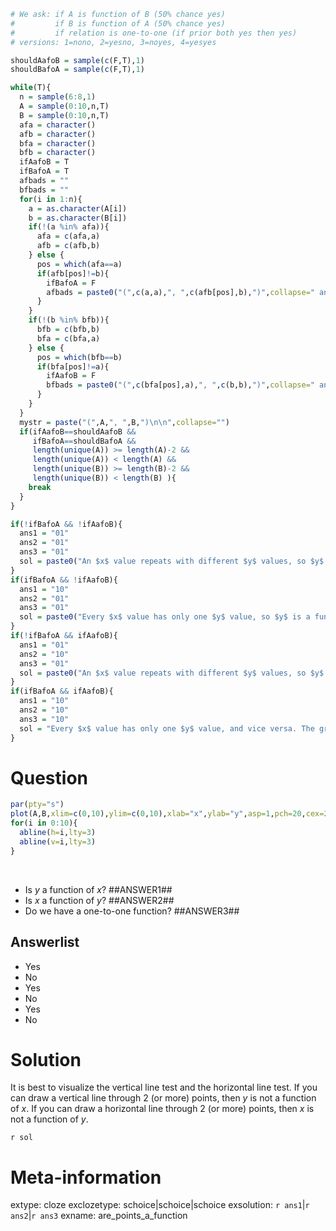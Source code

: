 ```r
# We ask: if A is function of B (50% chance yes)
#         if B is function of A (50% chance yes)
#         if relation is one-to-one (if prior both yes then yes)
# versions: 1=nono, 2=yesno, 3=noyes, 4=yesyes

shouldAafoB = sample(c(F,T),1)
shouldBafoA = sample(c(F,T),1)

while(T){
  n = sample(6:8,1)
  A = sample(0:10,n,T)
  B = sample(0:10,n,T)
  afa = character()
  afb = character()
  bfa = character()
  bfb = character()
  ifAafoB = T
  ifBafoA = T
  afbads = ""
  bfbads = ""
  for(i in 1:n){
    a = as.character(A[i])
    b = as.character(B[i])
    if(!(a %in% afa)){
      afa = c(afa,a)
      afb = c(afb,b)
    } else {
      pos = which(afa==a)
      if(afb[pos]!=b){
        ifBafoA = F
        afbads = paste0("(",c(a,a),", ",c(afb[pos],b),")",collapse=" and ")
      }
    }
    if(!(b %in% bfb)){
      bfb = c(bfb,b)
      bfa = c(bfa,a)
    } else {
      pos = which(bfb==b)
      if(bfa[pos]!=a){
        ifAafoB = F
        bfbads = paste0("(",c(bfa[pos],a),", ",c(b,b),")",collapse=" and ")
      }
    }
  }
  mystr = paste("(",A,", ",B,")\n\n",collapse="")
  if(ifAafoB==shouldAafoB && 
     ifBafoA==shouldBafoA && 
     length(unique(A)) >= length(A)-2 &&
     length(unique(A)) < length(A) && 
     length(unique(B)) >= length(B)-2 && 
     length(unique(B)) < length(B) ){
    break
  }
}

if(!ifBafoA && !ifAafoB){
  ans1 = "01"
  ans2 = "01"
  ans3 = "01"
  sol = paste0("An $x$ value repeats with different $y$ values, so $y$ is not a function of $x$. The graph fails the vertical line test. For example: ",afbads,"\n\n Also, a $y$ value repeates with different $x$ values, so $x$ is not a function of $y$. The graph fails the horizontal line test. For example: ",bfbads,"\n\n We would need both to be function of the other to have a one-to-one function. Neither is, so we don't even have a function in either direction.")
}
if(ifBafoA && !ifAafoB){
  ans1 = "10"
  ans2 = "01"
  ans3 = "01"
  sol = paste0("Every $x$ value has only one $y$ value, so $y$ is a function of $x$. The graph passes the vertical line test. \n\n A $y$ value repeates with different $x$ values, so $x$ is not a function of $y$. The graph fails the horizontal line test. For example: ",bfbads," \n\n Because $x$ is not a function of $y$, these points are inconsistent with a one-to-one function.")
}
if(!ifBafoA && ifAafoB){
  ans1 = "01"
  ans2 = "10"
  ans3 = "01"
  sol = paste0("An $x$ value repeats with different $y$ values, so $y$ is not a function of $x$. The graph fails the vertical-line test. For example: ",afbads,"\n\n Every $y$ value has only one $x$ value, so $x$ is a function of $y$. The graph passes the horizontal line test. \n\n Because $y$ is not a function of $x$, these points are inconsistent with a one-to-one function.")
}
if(ifBafoA && ifAafoB){
  ans1 = "10"
  ans2 = "10"
  ans3 = "10"
  sol = "Every $x$ value has only one $y$ value, and vice versa. The graph passes both the vertical-line and horizontal-line tests. This means $y$ is a function of $x$ and $x$ is a function of $y$, and the points are consistent with a one-to-one function."
}
```

Question
========

```r
par(pty="s")
plot(A,B,xlim=c(0,10),ylim=c(0,10),xlab="x",ylab="y",asp=1,pch=20,cex=2)
for(i in 0:10){
  abline(h=i,lty=3)
  abline(v=i,lty=3)
}
```
\

* Is $y$ a function of $x$? ##ANSWER1##
* Is $x$ a function of $y$? ##ANSWER2##
* Do we have a one-to-one function? ##ANSWER3##

Answerlist
--------

* Yes
* No
* Yes
* No
* Yes
* No


Solution
========

It is best to visualize the vertical line test and the horizontal line test. If you can draw a vertical line through 2 (or more) points, then $y$ is not a function of $x$. If you can draw a horizontal line through 2 (or more) points, then $x$ is not a function of $y$.

`r sol`

Meta-information
============
extype: cloze
exclozetype: schoice|schoice|schoice
exsolution: `r ans1`|`r ans2`|`r ans3`
exname: are_points_a_function